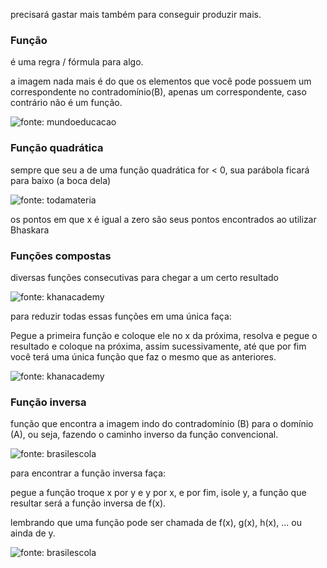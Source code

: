 





precisará gastar mais também para conseguir produzir mais.








### Função

é uma regra / fórmula para algo.

a imagem nada mais é do que os elementos que você pode possuem um
correspondente no contradomínio(B), apenas um correspondente, caso
contrário não é um função.

![fonte: mundoeducacao](/image/image_2.png)








### Função quadrática

sempre que seu a de uma função quadrática for \< 0, sua parábola ficará
para baixo (a boca dela)

![fonte:
todamateria](https://cdn-images-1.medium.com/max/800/0*qnMwtJWGhvtq7TxJ)

os pontos em que x é igual a zero são seus pontos encontrados ao
utilizar Bhaskara








### Funções compostas

diversas funções consecutivas para chegar a um certo resultado

![fonte: khanacademy](/image/image_3.png)

para reduzir todas essas funções em uma única faça:

Pegue a primeira função e coloque ele no x da próxima, resolva e pegue o
resultado e coloque na próxima, assim sucessivamente, até que por fim
você terá uma única função que faz o mesmo que as anteriores.

![fonte: khanacademy](/image/image_4.png)








### Função inversa

função que encontra a imagem indo do contradomínio (B) para o domínio
(A), ou seja, fazendo o caminho inverso da função convencional.

![fonte: brasilescola](/image/image_5.png)

para encontrar a função inversa faça:

pegue a função troque x por y e y por x, e por fim, isole y, a função
que resultar será a função inversa de f(x).

lembrando que uma função pode ser chamada de f(x), g(x), h(x), ... ou
ainda de y.

![fonte: brasilescola](/image/image_6.png)


